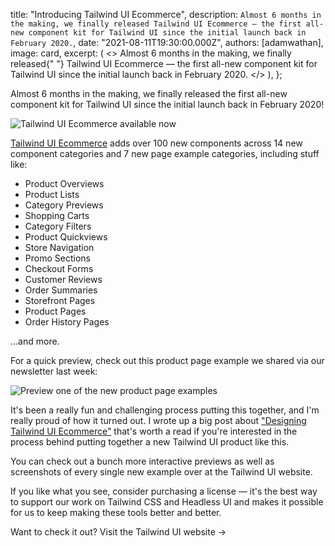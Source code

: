 
  title: "Introducing Tailwind UI Ecommerce",
  description: `Almost 6 months in the making, we finally released Tailwind UI Ecommerce — the first all-new component kit for Tailwind UI since the initial launch back in February 2020.`,
  date: "2021-08-11T19:30:00.000Z",
  authors: [adamwathan],
  image: card,
  excerpt: (
    <>
      Almost 6 months in the making, we finally released{" "}
      <Link href="https://tailwindui.com/#product-ecommerce">Tailwind UI Ecommerce</Link> — the first all-new component
      kit for Tailwind UI since the initial launch back in February 2020.
    </>
  ),
};

Almost 6 months in the making, we finally released the first all-new component kit for <Link href="https://tailwindui.com">Tailwind UI</Link> since the initial launch back in February 2020!

<Link href="https://tailwindui.com">
  <Image alt="Tailwind UI Ecommerce available now" src={card} />
</Link>

[Tailwind UI Ecommerce](https://tailwindui.com/#product-ecommerce) adds over 100 new components across 14 new component categories and 7
new page example categories, including stuff like:

- Product Overviews
- Product Lists
- Category Previews
- Shopping Carts
- Category Filters
- Product Quickviews
- Store Navigation
- Promo Sections
- Checkout Forms
- Customer Reviews
- Order Summaries
- Storefront Pages
- Product Pages
- Order History Pages

...and more.

For a quick preview, check out this product page example we shared via our newsletter last week:

<Link href="https://tailwindui.com/components/ecommerce/page-examples/product-pages">
  <Image alt="Preview one of the new product page examples" src={productPagePreview} />
</Link>

It's been a really fun and challenging process putting this together, and I'm really proud of how it turned out. I wrote up a big post about ["Designing Tailwind UI Ecommerce"](https://blog.tailwindcss.com/designing-tailwind-ui-ecommerce) that's worth a read if you're interested in the process behind putting together a new Tailwind UI product like this.

You can check out a bunch more interactive previews as well as screenshots of every single new example over at <Link href="https://tailwindui.com/#product-ecommerce">the Tailwind UI website</Link>.

If you like what you see, consider <Link href="https://tailwindui.com/pricing">purchasing a license</Link> — it's the best way to support our work on Tailwind CSS and Headless UI and makes it possible for us to keep making these tools better and better.

Want to check it out? <Link href="https://tailwindui.com">Visit the Tailwind UI website →</Link>
